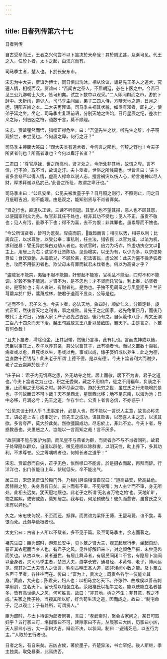 ```yaml
---
---
---
```

title: 日者列传第六十七
---

日者列传

自古受命而王，王者之兴何尝不以卜筮决於天命哉！其於周尤甚，及秦可见。代王之入，任於卜者。太卜之起，由汉兴而有。

司马季主者，楚人也。卜於长安东市。

宋忠为中大夫，贾谊为博士，同日俱出洗沐，相从论议，诵易先王圣人之道术，究遍人情，相视而叹。贾谊曰：“吾闻古之圣人，不居朝廷，必在卜医之中。今吾已见三公九卿朝士大夫，皆可知矣。试之卜数中以观采。”二人即同舆而之市，游於卜肆中。天新雨，道少人，司马季主间坐，弟子三四人侍，方辩天地之道，日月之运，阴阳吉凶之本。二大夫再拜谒。司马季主视其状貌，如类有知者，即礼之，使弟子延之坐。坐定，司马季主复理前语，分别天地之终始，日月星辰之纪，差次仁义之际，列吉凶之符，语数千言，莫不顺理。

宋忠、贾谊瞿然而悟，猎缨正襟危坐，曰：“吾望先生之状，听先生之辞，小子窃观於世，未尝见也。今何居之卑，何行之汙？”

司马季主捧腹大笑曰：“观大夫类有道术者，今何言之陋也，何辞之野也！今夫子所贤者何也？所高者谁也？今何以卑汙长者？”

二君曰：“尊官厚禄，世之所高也，贤才处之。今所处非其地，故谓之卑。言不信，行不验，取不当，故谓之汙。夫卜筮者，世俗之所贱简也。世皆言曰：‘夫卜者多言夸严以得人情，虚高人禄命以说人志，擅言祸灾以伤人心，矫言鬼神以尽人财，厚求拜谢以私於己。’此吾之所耻，故谓之卑汙也。”

司马季主曰：“公且安坐。公见夫被发童子乎？日月照之则行，不照则止，问之日月疵瑕吉凶，则不能理。由是观之，能知别贤与不肖者寡矣。

“贤之行也，直道以正谏，三谏不听则退。其誉人也不望其报，恶人也不顾其怨，以便国家利众为务。故官非其任不处也，禄非其功不受也；见人不正，虽贵不敬也；见人有污，虽尊不下也；得不为喜，去不为恨；非其罪也，虽累辱而不愧也。

“今公所谓贤者，皆可为羞矣。卑疵而前，韱趋而言；相引以势，相导以利；比周宾正，以求尊誉，以受公奉；事私利，枉主法，猎农民；以官为威，以法为机，求利逆暴：譬无异於操白刃劫人者也。初试官时，倍力为巧诈，饰虚功执空文以主上，用居上为右；试官不让贤陈功，见伪增实，以无为有，以少为多，以求便势尊位；食饮驱驰，从姬歌兒，不顾於亲，犯法害民，虚公家：此夫为盗不操矛弧者也，攻而不用弦刃者也，欺父母未有罪而弑君未伐者也。何以为高贤才乎？

“盗贼发不能禁，夷貊不服不能摄，奸邪起不能塞，官秏乱不能治，四时不和不能调，岁穀不孰不能適。才贤不为，是不忠也；才不贤而讬官位，利上奉，妨贤者处，是窃位也；有人者进，有财者礼，是伪也。子独不见鸱枭之与凤皇翔乎？兰芷芎藭弃於广野，蒿萧成林，使君子退而不显众，公等是也。

“述而不作，君子义也。今夫卜者，必法天地，象四时，顺於仁义，分策定卦，旋式正釭，然後言天地之利害，事之成败。昔先王之定国家，必先龟策日月，而後乃敢代；正时日，乃後入家；产子必先占吉凶，後乃有之。自伏羲作八卦，周文王演三百八十四爻而天下治。越王句践放文王八卦以破敌国，霸天下。由是言之，卜筮有何负哉！

“且夫卜筮者，埽除设坐，正其冠带，然後乃言事，此有礼也。言而鬼神或以飨，忠臣以事其上，孝子以养其亲，慈父以畜其子，此有德者也。而以义置数十百钱，病者或以愈，且死或以生，患或以免，事或以成，嫁子娶妇或以养生：此之为德，岂直数十百钱哉！此夫老子所谓‘上德不德，是以有德’。今夫卜筮者利大而谢少，老子之云岂异於是乎？

“庄子曰：‘君子内无饥寒之患，外无劫夺之忧，居上而敬，居下不为害，君子之道也。’今夫卜筮者之为业也，积之无委聚，藏之不用府库，徙之不用辎车，负装之不重，止而用之无尽索之时。持不尽索之物，游於无穷之世，虽庄氏之行未能增於是也，子何故而云不可卜哉？天不足西北，星辰西北移；地不足东南，以海为池；日中必移，月满必亏；先王之道，乍存乍亡。公责卜者言必信，不亦惑乎！

“公见夫谈士辩人乎？虑事定计，必是人也，然不能以一言说人主意，故言必称先王，语必道上古；虑事定计，饰先王之成功，语其败害，以恐喜人主之志，以求其欲。多言夸严，莫大於此矣。然欲彊国成功，尽忠於上，非此不立。今夫卜者，导惑教愚也。夫愚惑之人，岂能以一言而知之哉！言不厌多。

“故骐骥不能与罢驴为驷，而凤皇不与燕雀为群，而贤者亦不与不肖者同列。故君子处卑隐以辟众，自匿以辟伦，微见德顺以除群害，以明天性，助上养下，多其功利，不求尊誉。公之等喁喁者也，何知长者之道乎！”

宋忠、贾谊忽而自失，芒乎无色，怅然噤口不能言。於是摄衣而起，再拜而辞。行洋洋也，出门仅能自上车，伏轼低头，卒不能出气。

居三日，宋忠见贾谊於殿门外，乃相引屏语相谓自叹曰：“道高益安，势高益危。居赫赫之势，失身且有日矣。夫卜而有不审，不见夺糈；为人主计而不审，身无所处。此相去远矣，犹天冠地屦也。此老子之所谓‘无名者万物之始’也。天地旷旷，物之熙熙，或安或危，莫知居之。我与若，何足预彼哉！彼久而愈安，虽曾氏之义未有以异也。”

久之，宋忠使匈奴，不至而还，抵罪。而贾谊为梁怀王傅，王堕马薨，谊不食，毒恨而死。此务华绝根者也。

太史公曰：古者卜人所以不载者，多不见于篇。及至司马季主，余志而著之。

褚先生曰：臣为郎时，游观长安中，见卜筮之贤大夫，观其起居行步，坐起自动，誓正其衣冠而当乡人也，有君子之风。见性好解妇来卜，对之颜色严振，未尝见齿而笑也。从古以来，贤者避世，有居止舞泽者，有居民间闭口不言，有隐居卜筮间以全身者。夫司马季主者，楚贤大夫，游学长安，通易经，术黄帝、老子，博闻远见。观其对二大夫贵人之谈言，称引古明王圣人道，固非浅闻小数之能。及卜筮立名声千里者，各往往而在。传曰：“富为上，贵次之；既贵各各学一伎能立其身。”黄直，大夫也；陈君夫，妇人也：以相马立名天下。齐张仲、曲成侯以善击刺学用剑，立名天下。留长孺以相彘立名。荥阳褚氏以相牛立名。能以伎能立名者甚多，皆有高世绝人之风，何可胜言。故曰：“非其地，树之不生；非其意，教之不成。”夫家之教子孙，当视其所以好，好含苟生活之道，因而成之。故曰：“制宅命子，足以观士；子有处所，可谓贤人。”

臣为郎时，与太卜待诏为郎者同署，言曰：“孝武帝时，聚会占家问之，某日可取妇乎？五行家曰可，堪舆家曰不可，建除家曰不吉，丛辰家曰大凶，历家曰小凶，天人家曰小吉，太一家曰大吉。辩讼不决，以状闻。制曰：‘避诸死忌，以五行为主。’”人取於五行者也。

日者之名，有自来矣。吉凶占候，著於墨子。齐楚异法，书亡罕纪。後人斯继，季主独美。取免暴秦，此焉终否。


